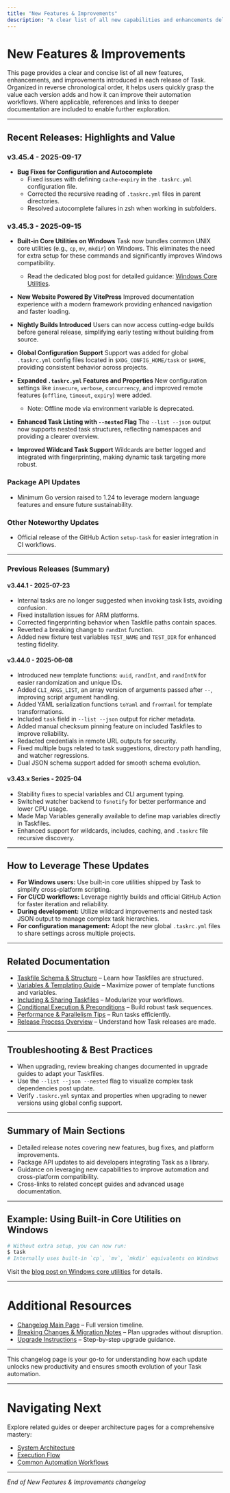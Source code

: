 ```yaml
---
title: "New Features & Improvements"
description: "A clear list of all new capabilities and enhancements delivered in each version, with concise explanations and cross-links to deeper documentation where relevant. This helps users unlock new productivity with every upgrade."
---
```


# New Features & Improvements

This page provides a clear and concise list of all new features, enhancements, and improvements introduced in each release of Task. Organized in reverse chronological order, it helps users quickly grasp the value each version adds and how it can improve their automation workflows. Where applicable, references and links to deeper documentation are included to enable further exploration.

---

## Recent Releases: Highlights and Value

### v3.45.4 - 2025-09-17

- **Bug Fixes for Configuration and Autocomplete**
  - Fixed issues with defining `cache-expiry` in the `.taskrc.yml` configuration file.
  - Corrected the recursive reading of `.taskrc.yml` files in parent directories.
  - Resolved autocomplete failures in zsh when working in subfolders.

### v3.45.3 - 2025-09-15

- **Built-in Core Utilities on Windows**
  Task now bundles common UNIX core utilities (e.g., `cp`, `mv`, `mkdir`) on Windows. This eliminates the need for extra setup for these commands and significantly improves Windows compatibility.
  - Read the dedicated blog post for detailed guidance: [Windows Core Utilities](https://taskfile.dev/blog/windows-core-utils).

- **New Website Powered By VitePress**
  Improved documentation experience with a modern framework providing enhanced navigation and faster loading.

- **Nightly Builds Introduced**
  Users can now access cutting-edge builds before general release, simplifying early testing without building from source.

- **Global Configuration Support**
  Support was added for global `.taskrc.yml` config files located in `$XDG_CONFIG_HOME/task` or `$HOME`, providing consistent behavior across projects.

- **Expanded `.taskrc.yml` Features and Properties**
  New configuration settings like `insecure`, `verbose`, `concurrency`, and improved remote features (`offline`, `timeout`, `expiry`) were added.
  - Note: Offline mode via environment variable is deprecated.

- **Enhanced Task Listing with `--nested` Flag**
  The `--list --json` output now supports nested task structures, reflecting namespaces and providing a clearer overview.

- **Improved Wildcard Task Support**
  Wildcards are better logged and integrated with fingerprinting, making dynamic task targeting more robust.

### Package API Updates

- Minimum Go version raised to 1.24 to leverage modern language features and ensure future sustainability.

### Other Noteworthy Updates

- Official release of the GitHub Action `setup-task` for easier integration in CI workflows.

---

### Previous Releases (Summary)

#### v3.44.1 - 2025-07-23

- Internal tasks are no longer suggested when invoking task lists, avoiding confusion.
- Fixed installation issues for ARM platforms.
- Corrected fingerprinting behavior when Taskfile paths contain spaces.
- Reverted a breaking change to `randInt` function.
- Added new fixture test variables `TEST_NAME` and `TEST_DIR` for enhanced testing fidelity.

#### v3.44.0 - 2025-06-08

- Introduced new template functions: `uuid`, `randInt`, and `randIntN` for easier randomization and unique IDs.
- Added `CLI_ARGS_LIST`, an array version of arguments passed after `--`, improving script argument handling.
- Added YAML serialization functions `toYaml` and `fromYaml` for template transformations.
- Included `task` field in `--list --json` output for richer metadata.
- Added manual checksum pinning feature on included Taskfiles to improve reliability.
- Redacted credentials in remote URL outputs for security.
- Fixed multiple bugs related to task suggestions, directory path handling, and watcher regressions.
- Dual JSON schema support added for smooth schema evolution.

#### v3.43.x Series - 2025-04

- Stability fixes to special variables and CLI argument typing.
- Switched watcher backend to `fsnotify` for better performance and lower CPU usage.
- Made Map Variables generally available to define map variables directly in Taskfiles.
- Enhanced support for wildcards, includes, caching, and `.taskrc` file recursive discovery.

---

## How to Leverage These Updates

- **For Windows users:** Use built-in core utilities shipped by Task to simplify cross-platform scripting.
- **For CI/CD workflows:** Leverage nightly builds and official GitHub Action for faster iteration and reliability.
- **During development:** Utilize wildcard improvements and nested task JSON output to manage complex task hierarchies.
- **For configuration management:** Adopt the new global `.taskrc.yml` files to share settings across multiple projects.

---

## Related Documentation

- [Taskfile Schema & Structure](https://taskfile.dev/taskfile_concepts/core_architecture/taskfile_schema_concept) – Learn how Taskfiles are structured.
- [Variables & Templating Guide](https://taskfile.dev/guides/advanced-features-best-practices/variables-and-templating) – Maximize power of template functions and variables.
- [Including & Sharing Taskfiles](https://taskfile.dev/guides/advanced-features-best-practices/including-sharing-taskfiles) – Modularize your workflows.
- [Conditional Execution & Preconditions](https://taskfile.dev/guides/advanced-features-best-practices/conditional-execution-preconditions) – Build robust task sequences.
- [Performance & Parallelism Tips](https://taskfile.dev/guides/advanced-features-best-practices/performance-parallelism) – Run tasks efficiently.
- [Release Process Overview](https://taskfile.dev/website/src/docs/releasing) – Understand how Task releases are made.

---

## Troubleshooting & Best Practices

- When upgrading, review breaking changes documented in upgrade guides to adapt your Taskfiles.
- Use the `--list --json --nested` flag to visualize complex task dependencies post update.
- Verify `.taskrc.yml` syntax and properties when upgrading to newer versions using global config support.

---

## Summary of Main Sections

- Detailed release notes covering new features, bug fixes, and platform improvements.
- Package API updates to aid developers integrating Task as a library.
- Guidance on leveraging new capabilities to improve automation and cross-platform compatibility.
- Cross-links to related concept guides and advanced usage documentation.

---

## Example: Using Built-in Core Utilities on Windows

```sh
# Without extra setup, you can now run:
$ task
# Internally uses built-in `cp`, `mv`, `mkdir` equivalents on Windows
```

Visit the [blog post on Windows core utilities](https://taskfile.dev/blog/windows-core-utils) for details.

---

# Additional Resources

- [Changelog Main Page](https://taskfile.dev/changelog/release-history/version-timeline) – Full version timeline.
- [Breaking Changes & Migration Notes](https://taskfile.dev/changelog/upgrade-guides/breaking-changes) – Plan upgrades without disruption.
- [Upgrade Instructions](https://taskfile.dev/changelog/upgrade-guides/upgrade-instructions) – Step-by-step upgrade guidance.

---

This changelog page is your go-to for understanding how each update unlocks new productivity and ensures smooth evolution of your Task automation.

---

# Navigating Next

Explore related guides or deeper architecture pages for a comprehensive mastery:

- [System Architecture](https://taskfile.dev/overview/architecture-features/system-architecture)
- [Execution Flow](https://taskfile.dev/taskfile_concepts/core_architecture/execution_flow)
- [Common Automation Workflows](https://taskfile.dev/guides/getting-started-workflows/common-workflows)


---

*End of New Features & Improvements changelog*